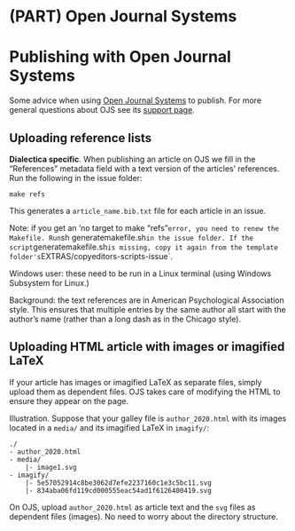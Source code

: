 # (PART) Open Journal Systems {-} 

# Publishing with Open Journal Systems

Some advice when using [Open Journal Systems][OJS] to publish. For more general questions about OJS see its [support page][OJS-help].

[OJS]: https://pkp.sfu.ca/software/ojs/
[OJS-help]: https://pkp.sfu.ca/support/

## Uploading reference lists

**Dialectica specific**. When publishing an article on OJS we fill in the 
"References" metadata field with a text version of the articles' references.
Run the following in the issue folder: 

    make refs

This generates a `article_name.bib.txt` file for each article in an issue.

Note: if you get an 'no target to make "refs"` error, you need to renew the 
Makefile. Run `sh generatemakefile.sh` in the issue folder. If the script
`generatemakefile.sh` is missing, copy it again from the template folder's
`EXTRAS/copyeditors-scripts-issue`.

Windows user: these need to be run in a Linux terminal (using Windows Subsystem
for Linux.)

Background: the text references are in American Psychological Association style.
This ensures that multiple entries by the same author all start with the author's
name (rather than a long dash as in the Chicago style).

## Uploading HTML article with images or imagified LaTeX

If your article has images or imagified LaTeX as separate files,
simply upload them as dependent files. OJS takes care of modifying
the HTML to ensure they appear on the page.

Illustration. Suppose that your galley file is `author_2020.html` 
with its images located in a `media/` and its imagified LaTeX in
`imagify/`:

```
./
- author_2020.html
- media/
    |- image1.svg
- imagify/
    |- 5e57052914c8be3062d7efe2237160c1e3c5bc11.svg
    |- 834aba06fd119cd000555eac54ad1f6126400419.svg
```

On OJS, upload `author_2020.html` as article text and the `svg` files 
as dependent files (images). No need to worry about the directory 
structure.
